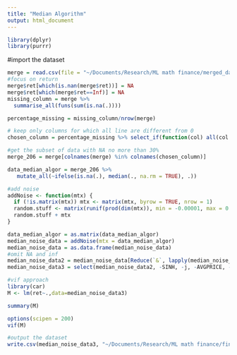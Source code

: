 ```yaml
---
title: "Median Algorithm"
output: html_document
---
```

```r
library(dplyr)
library(purrr)
```

#import the dataset
```r
merge = read.csv(file = "~/Documents/Research/ML math finance/merged_data.csv")
#focus on return
merge$ret[which(is.nan(merge$ret))] = NA
merge$ret[which(merge$ret==Inf)] = NA
missing_column = merge %>%
  summarise_all(funs(sum(is.na(.))))

percentage_missing = missing_column/nrow(merge)

# keep only columns for which all line are different from 0
chosen_column = percentage_missing %>% select_if(function(col) all(col <= 0.3))

#get the subset of data with NA no more than 30%
merge_206 = merge[colnames(merge) %in% colnames(chosen_column)]

data_median_algor = merge_206 %>% 
   mutate_all(~ifelse(is.na(.), median(., na.rm = TRUE), .))
```

```r
#add noise
addNoise <- function(mtx) {
  if (!is.matrix(mtx)) mtx <- matrix(mtx, byrow = TRUE, nrow = 1)
  random.stuff <- matrix(runif(prod(dim(mtx)), min = -0.00001, max = 0.0001), nrow = dim(mtx)[1])
  random.stuff + mtx
}

data_median_algor = as.matrix(data_median_algor)
median_noise_data = addNoise(mtx = data_median_algor)
median_noise_data = as.data.frame(median_noise_data)
#omit NA and inf
median_noise_data2 = median_noise_data[Reduce(`&`, lapply(median_noise_data, is.finite)),]	
median_noise_data3 = select(median_noise_data2, -SINH, -j, -AVGPRICE, -COSH, -ROCP, -SINH, -ROCR100)
```

```r
#vif approach
library(car)
M <- lm(ret~.,data=median_noise_data3)

summary(M)

options(scipen = 200)
vif(M)

#output the dataset
write.csv(median_noise_data3, "~/Documents/Research/ML math finance/final_data_median.csv")
```
